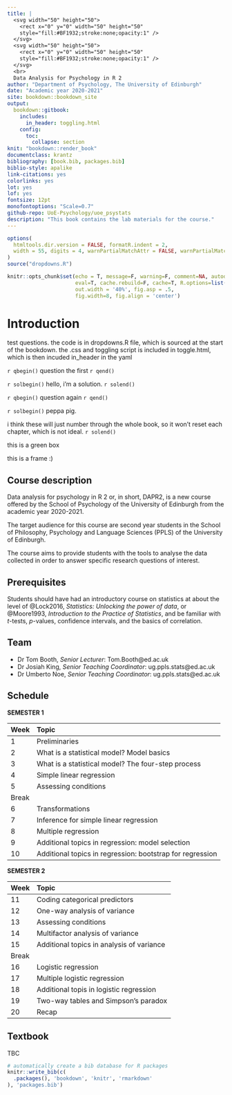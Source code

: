 ```yaml
--- 
title: |
  <svg width="50" height="50">
    <rect x="0" y="0" width="50" height="50"
    style="fill:#BF1932;stroke:none;opacity:1" />
  </svg> 
  <svg width="50" height="50">
    <rect x="0" y="0" width="50" height="50"
    style="fill:#BF1932;stroke:none;opacity:1" />
  </svg> 
  <br>
  Data Analysis for Psychology in R 2
author: "Department of Psychology, The University of Edinburgh"
date: "Academic year 2020-2021"
site: bookdown::bookdown_site
output: 
  bookdown::gitbook:
    includes:
      in_header: toggling.html
    config:
      toc:
        collapse: section
knit: "bookdown::render_book"
documentclass: krantz
bibliography: [book.bib, packages.bib]
biblio-style: apalike
link-citations: yes
colorlinks: yes
lot: yes
lof: yes
fontsize: 12pt
monofontoptions: "Scale=0.7"
github-repo: UoE-Psychology/uoe_psystats
description: "This book contains the lab materials for the course."
---
```


```r
options(
  htmltools.dir.version = FALSE, formatR.indent = 2,
  width = 55, digits = 4, warnPartialMatchAttr = FALSE, warnPartialMatchDollar = FALSE
)
source("dropdowns.R")

knitr::opts_chunk$set(echo = T, message=F, warning=F, comment=NA, autodep=F, 
                      eval=T, cache.rebuild=F, cache=T, R.options=list(width=120), 
                      out.width = '40%', fig.asp = .5,
                      fig.width=8, fig.align = 'center')

```


# Introduction {-#chap-intro}

test questions.
the code is in dropdowns.R file, which is sourced at the start of the bookdown.
the .css and toggling script is included in toggle.html, which is then incuded in_header in the yaml


`r qbegin()`
question the first
`r qend()`

`r solbegin()`
hello, i'm a solution.
`r solend()`

`r qbegin()`
question again
`r qend()`

`r solbegin()`
peppa pig. 

i think these will just number through the whole book, so it won't reset each chapter, which is not ideal. 
`r solend()`
  
:::green
this is a green box
:::

:::frame
this is a frame :)
:::


## Course description {-}

Data analysis for psychology in R 2 or, in short, DAPR2, is a new course offered by the School of Psychology of the University of Edinburgh from the academic year 2020-2021.

The target audience for this course are second year students in the School of Philosophy, Psychology and Language Sciences (PPLS) of the University of Edinburgh.

The course aims to provide students with the tools to analyse the data collected in order to answer specific research questions of interest.



## Prerequisites {-}

Students should have had an introductory course on statistics at about the level of @Lock2016, _Statistics: Unlocking the power of data_, or @Moore1993, _Introduction to the Practice of Statistics_, and be familiar with _t_-tests, _p_-values, confidence intervals, and the basics of correlation. 



## Team {-}

- Dr Tom Booth, _Senior Lecturer_: Tom.Booth@ed.ac.uk
- Dr Josiah King, _Senior Teaching Coordinator_: ug.ppls.stats@ed.ac.uk
- Dr Umberto Noe, _Senior Teaching Coordinator_: ug.ppls.stats@ed.ac.uk



## Schedule {-}

**SEMESTER 1**

| Week  | Topic |
|:------|:------|
| 1     | Preliminaries |
| 2     | What is a statistical model? Model basics |
| 3     | What is a statistical model? The four-step process |
| 4     | Simple linear regression |
| 5     | Assessing conditions |
| Break | |
| 6     | Transformations |
| 7     | Inference for simple linear regression |
| 8     | Multiple regression |
| 9     | Additional topics in regression: model selection |
| 10    | Additional topics in regression: bootstrap for regression |

**SEMESTER 2**

| Week  | Topic |
|:------|:------|
| 11    | Coding categorical predictors |
| 12    | One-way analysis of variance |
| 13    | Assessing conditions |
| 14    | Multifactor analysis of variance |
| 15    | Additional topics in analysis of variance |
| Break | |
| 16    | Logistic regression |
| 17    | Multiple logistic regression |
| 18    | Additional topis in logistic regression |
| 19    | Two-way tables and Simpson's paradox |
| 20    | Recap |



## Textbook {-}

TBC



```r
# automatically create a bib database for R packages
knitr::write_bib(c(
  .packages(), 'bookdown', 'knitr', 'rmarkdown'
), 'packages.bib')
```


